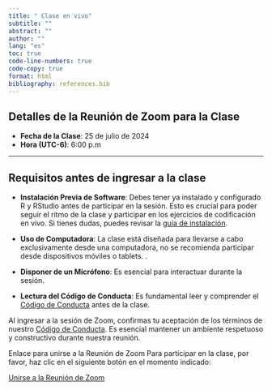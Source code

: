 ```yaml
---
title: " Clase en vivo"
subtitle: ""
abstract: ""
author: ""
lang: "es"
toc: true
code-line-numbers: true
code-copy: true
format: html
bibliography: references.bib
---
```


## Detalles de la Reunión de Zoom para la Clase

+ **Fecha de la Clase**: 25 de julio de 2024
+ **Hora (UTC-6)**: 6:00 p.m

---

## Requisitos antes de ingresar a la clase

+ **Instalación Previa de Software**: 
Debes tener ya instalado y configurado R y RStudio antes de participar en la sesión. Esto es crucial para poder seguir el ritmo de la clase y participar en los ejercicios de codificación en vivo. Si tienes dudas, puedes revisar la [guía de instalación](../instalacion_configuracion.qmd).

+ **Uso de Computadora**: La clase está diseñada para llevarse a cabo exclusivamente desde una computadora, no se recomienda participar desde dispositivos móviles o tablets. .

+ **Disponer de un Micrófono**: Es esencial para interactuar durante la sesión.


+ **Lectura del Código de Conducta**: Es fundamental leer y comprender el [Código de Conducta](../../codigo_conducta.qmd) antes de la clase.

::: {.callout-warning appearance="simple"}
Al ingresar a la sesión de Zoom, confirmas tu aceptación de los términos de nuestro [Código de Conducta](../../codigo_conducta.qmd). Es esencial mantener un ambiente respetuoso y constructivo durante nuestra reunión.
:::

Enlace para unirse a la Reunión de Zoom
Para participar en la clase, por favor, haz clic en el siguiente botón en el momento indicado:


[Unirse a la Reunión de Zoom](https://tally.so/r/woy9qe){.btn .btn-outline-primary .btn role="button"} 

